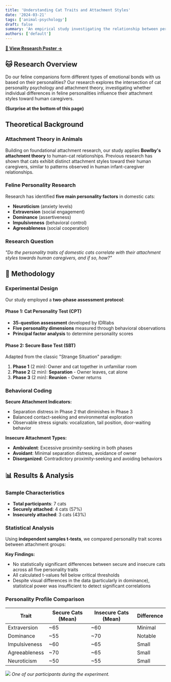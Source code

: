 ```yaml
---
title: 'Understanding Cat Traits and Attachment Styles'
date: '2024-03-21'
tags: ['animal-psychology']
draft: false
summary: 'An empirical study investigating the relationship between personality traits and attachment styles in domestic cats.'
authors: ['default']
---
```


**[🔗 View Research Poster →](https://yunshan-cai.github.io/cat-attachment-study/poster.pdf)**

## 🐱 Research Overview

Do our feline companions form different types of emotional bonds with us based on their personalities? Our research explores the intersection of cat personality psychology and attachment theory, investigating whether individual differences in feline personalities influence their attachment styles toward human caregivers.

**(Surprise at the bottom of this page)**

## Theoretical Background

### **Attachment Theory in Animals**

Building on foundational attachment research, our study applies **Bowlby's attachment theory** to human-cat relationships. Previous research has shown that cats exhibit distinct attachment styles toward their human caregivers, similar to patterns observed in human infant-caregiver relationships.

### **Feline Personality Research**

Research has identified **five main personality factors** in domestic cats:

- **Neuroticism** (anxiety levels)
- **Extraversion** (social engagement)
- **Dominance** (assertiveness)
- **Impulsiveness** (behavioral control)
- **Agreeableness** (social cooperation)

### **Research Question**

_"Do the personality traits of domestic cats correlate with their attachment styles towards human caregivers, and if so, how?"_

## 🔬 Methodology

### **Experimental Design**

Our study employed a **two-phase assessment protocol**:

#### **Phase 1: Cat Personality Test (CPT)**

- **35-question assessment** developed by IDRlabs
- **Five personality dimensions** measured through behavioral observations
- **Principal factor analysis** to determine personality scores

#### **Phase 2: Secure Base Test (SBT)**

Adapted from the classic "Strange Situation" paradigm:

1. **Phase 1** (2 min): Owner and cat together in unfamiliar room
2. **Phase 2** (2 min): **Separation** - Owner leaves, cat alone
3. **Phase 3** (2 min): **Reunion** - Owner returns

### **Behavioral Coding**

**Secure Attachment Indicators:**

- Separation distress in Phase 2 that diminishes in Phase 3
- Balanced contact-seeking and environmental exploration
- Observable stress signals: vocalization, tail position, door-waiting behavior

**Insecure Attachment Types:**

- **Ambivalent**: Excessive proximity-seeking in both phases
- **Avoidant**: Minimal separation distress, avoidance of owner
- **Disorganized**: Contradictory proximity-seeking and avoiding behaviors

## 📊 Results & Analysis

### **Sample Characteristics**

- **Total participants**: 7 cats
- **Securely attached**: 4 cats (57%)
- **Insecurely attached**: 3 cats (43%)

### **Statistical Analysis**

Using **independent samples t-tests**, we compared personality trait scores between attachment groups:

**Key Findings:**

- No statistically significant differences between secure and insecure cats across all five personality traits
- All calculated t-values fell below critical thresholds
- Despite visual differences in the data (particularly in dominance), statistical power was insufficient to detect significant correlations

### **Personality Profile Comparison**

| Trait         | Secure Cats (Mean) | Insecure Cats (Mean) | Difference |
| ------------- | ------------------ | -------------------- | ---------- |
| Extraversion  | ~65                | ~60                  | Minimal    |
| Dominance     | ~55                | ~70                  | Notable    |
| Impulsiveness | ~60                | ~65                  | Small      |
| Agreeableness | ~70                | ~65                  | Small      |
| Neuroticism   | ~50                | ~55                  | Small      |

![](/static/images/cat-study.png)
_One of our participants during the experiment._

